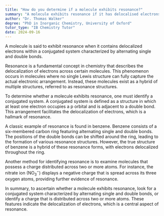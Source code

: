 ```yaml
---
title: "How do you determine if a molecule exhibits resonance?"
summary: "A molecule exhibits resonance if it has delocalised electrons within a conjugated system of alternating single and double bonds."
author: "Dr. Thomas Walker"
degree: "PhD in Inorganic Chemistry, University of Oxford"
tutor_type: "IB Chemistry Tutor"
date: 2024-09-16
---
```


A molecule is said to exhibit resonance when it contains delocalized electrons within a conjugated system characterized by alternating single and double bonds.

Resonance is a fundamental concept in chemistry that describes the delocalization of electrons across certain molecules. This phenomenon occurs in molecules where no single Lewis structure can fully capture the actual electronic arrangement. Instead, these molecules exist as a hybrid of multiple structures, referred to as resonance structures.

To determine whether a molecule exhibits resonance, one must identify a conjugated system. A conjugated system is defined as a structure in which at least one electron occupies a p orbital and is adjacent to a double bond. This arrangement facilitates the delocalization of electrons, which is a hallmark of resonance.

A classic example of resonance is found in benzene. Benzene consists of a six-membered carbon ring featuring alternating single and double bonds. The positions of the double bonds can be shifted around the ring, leading to the formation of various resonance structures. However, the true structure of benzene is a hybrid of these resonance forms, with electrons delocalized throughout the ring.

Another method for identifying resonance is to examine molecules that possess a charge distributed across two or more atoms. For instance, the nitrate ion ($\text{NO}_3^-$) displays a negative charge that is spread across its three oxygen atoms, providing further evidence of resonance.

In summary, to ascertain whether a molecule exhibits resonance, look for a conjugated system characterized by alternating single and double bonds, or identify a charge that is distributed across two or more atoms. These features indicate the delocalization of electrons, which is a central aspect of resonance.
    